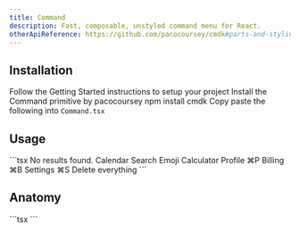 ```yaml
---
title: Command
description: Fast, composable, unstyled command menu for React.
otherApiReference: https://github.com/pacocoursey/cmdk#parts-and-styling
---
```


<ComponentDemo name="Command" />

## <HeaderLink href="#installation">Installation</HeaderLink>

<Steps id="installation">

<Step className="inline-flex items-center gap-2 [&>p]:mt-0">
  Follow the
  <Link href={"/docs/getting-started"}>Getting Started</Link>
  instructions to setup your project
</Step>
<Step>Install the Command primitive by pacocoursey</Step>
<CodeCopyBlock className="mt-2 py-4">npm install cmdk</CodeCopyBlock>
<Step>
  Copy paste the following into <Code>Command.tsx</Code>
</Step>
<ComponentSource name="Command" />

</Steps>

## <HeaderLink href="#usage">Usage</HeaderLink>

<CodeCopyBlock id="usage">
  ```tsx
  <Command>
    <CommandInput placeholder="Type a command or search..." />
    <CommandList>
      <CommandEmpty>No results found.</CommandEmpty>
      <CommandGroup heading="Suggestions">
        <CommandItem>
          <Calendar className="mr-2 h-4 w-4" />
          <span>Calendar</span>
        </CommandItem>
        <CommandItem>
          <Smile className="mr-2 h-4 w-4" />
          <span>Search Emoji</span>
        </CommandItem>
        <CommandItem>
          <Calculator className="mr-2 h-4 w-4" />
          <span>Calculator</span>
        </CommandItem>
      </CommandGroup>
      <CommandSeparator />
      <CommandGroup heading="Settings">
        <CommandItem>
          <User className="mr-2 h-4 w-4" />
          <span>Profile</span>
          <CommandShortcut>⌘P</CommandShortcut>
        </CommandItem>
        <CommandItem>
          <CreditCard className="mr-2 h-4 w-4" />
          <span>Billing</span>
          <CommandShortcut>⌘B</CommandShortcut>
        </CommandItem>
        <CommandItem>
          <Settings className="mr-2 h-4 w-4" />
          <span>Settings</span>
          <CommandShortcut>⌘S</CommandShortcut>
        </CommandItem>
        <CommandItem disabled>
          <Trash className="mr-2 h-4 w-4" />
          <span>Delete everything</span>
        </CommandItem>
      </CommandGroup>
    </CommandList>
  </Command>
  ```
</CodeCopyBlock>

## <HeaderLink href="#anatomy">Anatomy</HeaderLink>

<CodeBlock id="anatomy">
  ```tsx
  <Command>
    <CommandInput />
    <CommandList>
      <CommandEmpty></CommandEmpty>
      <CommandGroup>
        <CommandItem>
          <CommandShortcut></CommandShortcut>
        </CommandItem>
      </CommandGroup>
      <CommandSeparator />
    </CommandList>
  </Command>
  ```
</CodeBlock>
